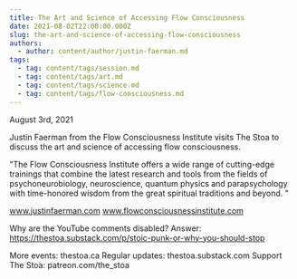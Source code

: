 ```yaml
---
title: The Art and Science of Accessing Flow Consciousness
date: 2021-08-02T22:00:00.000Z
slug: the-art-and-science-of-accessing-flow-consciousness
authors:
  - author: content/author/justin-faerman.md
tags:
  - tag: content/tags/session.md
  - tag: content/tags/art.md
  - tag: content/tags/science.md
  - tag: content/tags/flow-consciousness.md
---
```


August 3rd, 2021

Justin Faerman from the Flow Consciousness Institute visits The Stoa to discuss the art and science of accessing flow consciousness.

"The Flow Consciousness Institute offers a wide range of cutting-edge trainings that combine the latest research and tools from the fields of psychoneurobiology, neuroscience, quantum physics and parapsychology with time-honored wisdom from the great spiritual traditions and beyond. "

www.justinfaerman.com
www.flowconsciousnessinstitute.com

Why are the YouTube comments disabled? Answer: https://thestoa.substack.com/p/stoic-punk-or-why-you-should-stop

More events: thestoa.ca 
Regular updates: thestoa.substack.com 
Support The Stoa: patreon.com/the_stoa
